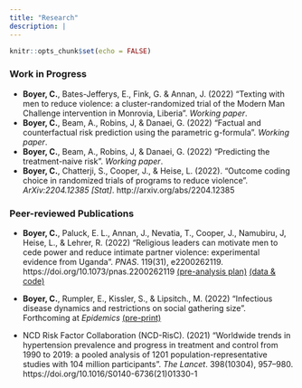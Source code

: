 ```yaml
---
title: "Research"
description: |
---
```


```r
knitr::opts_chunk$set(echo = FALSE)
```

### Work in Progress
- **Boyer, C.**, Bates-Jefferys, E., Fink, G. & Annan, J. (2022) "Texting with men to reduce violence: a cluster-randomized trial of the Modern Man Challenge intervention in Monrovia, Liberia". *Working paper*.
- **Boyer, C.**, Beam, A., Robins, J, & Danaei, G. (2022) "Factual and counterfactual risk prediction using the parametric g-formula". *Working paper*.
- **Boyer, C.**, Beam, A., Robins, J, & Danaei, G. (2022) "Predicting the treatment-naive risk". *Working paper*.
- **Boyer, C.**, Chatterji, S., Cooper, J., & Heise, L. (2022). "Outcome coding choice in randomized trials of programs to reduce violence". *ArXiv:2204.12385 [Stat]*. http://arxiv.org/abs/2204.12385


### Peer-reviewed Publications
- **Boyer, C.**, Paluck, E. L., Annan, J., Nevatia, T., Cooper, J., Namubiru, J, Heise, L., & Lehrer, R. (2022) "Religious leaders can motivate men to cede power and reduce intimate partner violence: experimental evidence from Uganda". *PNAS*. 119(31), e2200262119. https://doi.org/10.1073/pnas.2200262119 
[(pre-analysis plan)](https://www.socialscienceregistry.org/trials/3994/history/43131) [(data & code)](https://doi.org/10.7910/DVN/9TEAIV)

- **Boyer, C.**, Rumpler, E., Kissler, S., & Lipsitch., M. (2022) "Infectious disease dynamics and restrictions on social gathering size". Forthcoming at *Epidemics* [(pre-print)](https://www.medrxiv.org/content/10.1101/2022.01.07.21268585v2)

- NCD Risk Factor Collaboration (NCD-RisC). (2021) "Worldwide trends in hypertension prevalence and progress in treatment and control from 1990 to 2019: a pooled analysis of 1201 population-representative studies with 104 million participants". *The Lancet*. 398(10304), 957–980. https://doi.org/10.1016/S0140-6736(21)01330-1








